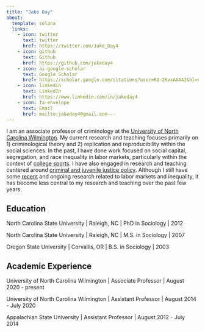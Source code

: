 ```yaml
---
title: "Jake Day"
about:
  template: solana
  links:
    - icon: twitter
      text: twitter
      href: https://twitter.com/Jake_Day4
    - icon: github
      text: Github
      href: https://github.com/jakeday4
    - icon: ai-google-scholar
      text: Google Scholar
      href: https://scholar.google.com/citations?user=R0-2KvsAAAAJ&hl=en
    - icon: linkedin
      text: LinkedIn
      href: https://www.linkedin.com/in/jakeday4
    - icon: fa-envelope 
      text: Email
      href: mailto:jakeday4@gmail.com---
---
```


I am an associate professor of criminology at the [University of North Carolina Wilmington](https://uncw.edu/soccrm/). My current research and teaching focuses primarily on 1) criminological theory and 2) replication and reproducibility within the social sciences. In the past, I have done work focused on social capital, segregation, and race inequality in labor markets, particularly within the context of [college sports](https://workinprogress.oowsection.org/2016/03/09/racial-segregation-and-job-promotion-among-coaches-in-american-college-football/). I have also engaged in research and teaching centered around [criminal and juvenile justice policy](https://journals.sagepub.com/doi/full/10.1177/0022427814538033). Although I still have some [recent](https://journals.sagepub.com/doi/full/10.1177/0049124119826158) and ongoing research related to labor markets and inequality, it has become less central to my research and teaching over the past few years.

## Education

North Carolina State University \| Raleigh, NC \| PhD in Sociology \| 2012

North Carolina State University \| Raleigh, NC \| M.S. in Sociology \| 2007

Oregon State University \| Corvallis, OR \| B.S. in Sociology \| 2003

## Academic Experience

University of North Carolina Wilmington \| Associate Professor \| August 2020 - present

University of North Carolina Wilmington \| Assistant Professor \| August 2014 - July 2020

Appalachian State University \| Assistant Professor \| August 2012 - July 2014


